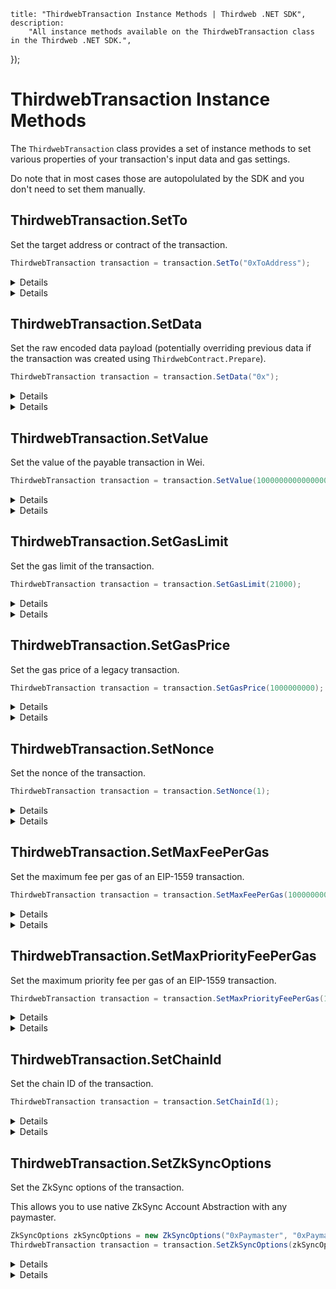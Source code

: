 
	title: "ThirdwebTransaction Instance Methods | Thirdweb .NET SDK",
	description:
		"All instance methods available on the ThirdwebTransaction class in the Thirdweb .NET SDK.",
});

# ThirdwebTransaction Instance Methods

The `ThirdwebTransaction` class provides a set of instance methods to set various properties of your transaction's input data and gas settings.

Do note that in most cases those are autopolulated by the SDK and you don't need to set them manually.

## ThirdwebTransaction.SetTo

Set the target address or contract of the transaction.

```csharp
ThirdwebTransaction transaction = transaction.SetTo("0xToAddress");
```

<Details summary="Parameters">

### toAddress (required)

The target address or contract of the transaction. Must be a hexadecimal `string`.

</Details>

<Details summary="Return Value">

### ThirdwebTransaction

Returns the instance of `ThirdwebTransaction` with the `to` property set.

</Details>

## ThirdwebTransaction.SetData

Set the raw encoded data payload (potentially overriding previous data if the transaction was created using `ThirdwebContract.Prepare`).

```csharp
ThirdwebTransaction transaction = transaction.SetData("0x");
```

<Details summary="Parameters">

### data (required)

The raw data payload of the transaction. Must be a hexadecimal `string`.

</Details>

<Details summary="Return Value">

### ThirdwebTransaction

Returns the instance of `ThirdwebTransaction` with the `data` property set.

</Details>

## ThirdwebTransaction.SetValue

Set the value of the payable transaction in Wei.

```csharp
ThirdwebTransaction transaction = transaction.SetValue(1000000000000000000);
```

<Details summary="Parameters">

### value (required)

The value of the transaction in Wei. Must be a `BigInteger`.

</Details>

<Details summary="Return Value">

### ThirdwebTransaction

Returns the instance of `ThirdwebTransaction` with the `value` property set.

</Details>

## ThirdwebTransaction.SetGasLimit

Set the gas limit of the transaction.

```csharp
ThirdwebTransaction transaction = transaction.SetGasLimit(21000);
```

<Details summary="Parameters">

### gasLimit (required)

The gas limit of the transaction. Must be an `BigInteger`.

</Details>

<Details summary="Return Value">

Returns the instance of `ThirdwebTransaction` with the `gasLimit` property set.

</Details>

## ThirdwebTransaction.SetGasPrice

Set the gas price of a legacy transaction.

```csharp
ThirdwebTransaction transaction = transaction.SetGasPrice(1000000000);
```

<Details summary="Parameters">

### gasPrice (required)

The gas price of the transaction. Must be an `BigInteger`.

</Details>

<Details summary="Return Value">

### ThirdwebTransaction

Returns the instance of `ThirdwebTransaction` with the `gasPrice` property set.

</Details>

## ThirdwebTransaction.SetNonce

Set the nonce of the transaction.

```csharp
ThirdwebTransaction transaction = transaction.SetNonce(1);
```

<Details summary="Parameters">

### nonce (required)

The nonce of the transaction. Must be an `BigInteger`.

</Details>

<Details summary="Return Value">

### ThirdwebTransaction

Returns the instance of `ThirdwebTransaction` with the `nonce` property set.

</Details>

## ThirdwebTransaction.SetMaxFeePerGas

Set the maximum fee per gas of an EIP-1559 transaction.

```csharp
ThirdwebTransaction transaction = transaction.SetMaxFeePerGas(1000000000);
```

<Details summary="Parameters">

### maxFeePerGas (required)

The maximum fee per gas of the transaction. Must be an `BigInteger`.

</Details>

<Details summary="Return Value">

### ThirdwebTransaction

Returns the instance of `ThirdwebTransaction` with the `maxFeePerGas` property set.

</Details>

## ThirdwebTransaction.SetMaxPriorityFeePerGas

Set the maximum priority fee per gas of an EIP-1559 transaction.

```csharp
ThirdwebTransaction transaction = transaction.SetMaxPriorityFeePerGas(1000000000);
```

<Details summary="Parameters">

### maxPriorityFeePerGas (required)

The maximum priority fee per gas of the transaction. Must be an `BigInteger`.

</Details>

<Details summary="Return Value">

### ThirdwebTransaction

Returns the instance of `ThirdwebTransaction` with the `maxPriorityFeePerGas` property set.

</Details>

## ThirdwebTransaction.SetChainId

Set the chain ID of the transaction.

```csharp
ThirdwebTransaction transaction = transaction.SetChainId(1);
```

<Details summary="Parameters">

### chainId (required)

The chain ID of the transaction. Must be an `BigInteger`.

</Details>

<Details summary="Return Value">

### ThirdwebTransaction

Returns the instance of `ThirdwebTransaction` with the `chainId` property set.

</Details>

## ThirdwebTransaction.SetZkSyncOptions

Set the ZkSync options of the transaction.

This allows you to use native ZkSync Account Abstraction with any paymaster.

```csharp
ZkSyncOptions zkSyncOptions = new ZkSyncOptions("0xPaymaster", "0xPaymasterInput");
ThirdwebTransaction transaction = transaction.SetZkSyncOptions(zkSyncOptions);
```

<Details summary="Parameters">

### zkSyncOptions (required)

The ZkSync options of the transaction. Must be an instance of `ZkSyncOptions`.

`ZkSyncOptions` includes the following properties:

- `Paymaster` - The paymaster address. Must be a hexadecimal `string`.
- `PaymasterInput` - The paymaster input data. Must be a hexadecimal `string`.
- `GasPerPubdataByteLimit` - The gas limit per pubdata byte. Must be a `BigInteger`.
- `FactoryDeps` - A list of factory dependencies. Must be a list of `byte[]`.

</Details>

<Details summary="Return Value">

### ThirdwebTransaction

Returns the instance of `ThirdwebTransaction` with the `zkSyncOptions` property set.

</Details>
